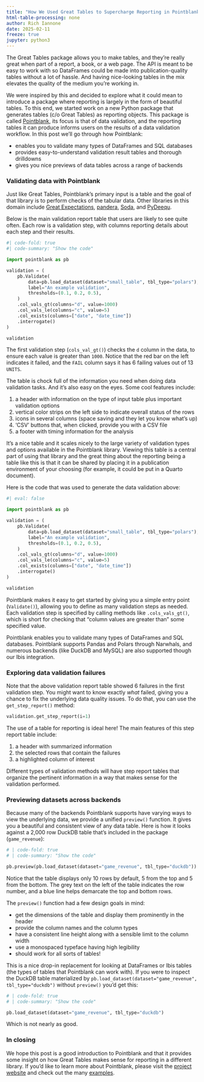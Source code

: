 ```yaml
---
title: "How We Used Great Tables to Supercharge Reporting in Pointblank"
html-table-processing: none
author: Rich Iannone
date: 2025-02-11
freeze: true
jupyter: python3
---
```


The Great Tables package allows you to make tables, and they're really great when part of a report, a book, or a web page. The API is meant to be easy to work with so DataFrames could be made into publication-quality tables without a lot of hassle. And having nice-looking tables in the mix elevates the quality of the medium you're working in.

We were inspired by this and decided to explore what it could mean to introduce a package where reporting is largely in the form of beautiful tables. To this end, we started work on a new Python package that generates tables (c/o Great Tables) as reporting objects. This package is called [Pointblank](https://github.com/posit-dev/pointblank), its focus is that of data validation, and the reporting tables it can produce informs users on the results of a data validation workflow. In this post we'll go through how Pointblank:

- enables you to validate many types of DataFrames and SQL databases
- provides easy-to-understand validation result tables and thorough drilldowns
- gives you nice previews of data tables across a range of backends

### Validating data with Pointblank

Just like Great Tables, Pointblank's primary input is a table and the goal of that library is to perform checks of the tabular data. Other libraries in this domain include [Great Expectations](https://github.com/great-expectations/great_expectations), [pandera](https://github.com/unionai-oss/pandera), [Soda](https://github.com/sodadata/soda-core?tab=readme-ov-file), and [PyDeequ](https://github.com/awslabs/python-deequ).

Below is the main validation report table that users are likely to see quite often. Each row is a validation step, with columns reporting details about each step and their results.

```python
#| code-fold: true
#| code-summary: "Show the code"

import pointblank as pb

validation = (
    pb.Validate(
        data=pb.load_dataset(dataset="small_table", tbl_type="polars"),
        label="An example validation",
        thresholds=(0.1, 0.2, 0.5),
    )
    .col_vals_gt(columns="d", value=1000)
    .col_vals_le(columns="c", value=5)
    .col_exists(columns=["date", "date_time"])
    .interrogate()
)

validation
```

The first validation step (`cols_val_gt()`) checks the `d` column in the data, to ensure each value is greater than `1000`. Notice that the red bar on the left indicates it failed, and the `FAIL` column says it has 6 failing values out of 13 `UNITS`.

The table is chock full of the information you need when doing data validation tasks. And it's also easy on the eyes. Some cool features include:

1. a header with information on the type of input table plus important validation options
2. vertical color strips on the left side to indicate overall status of the rows
3. icons in several columns (space saving and they let you know what's up)
4. 'CSV' buttons that, when clicked, provide you with a CSV file
5. a footer with timing information for the analysis

It's a nice table and it scales nicely to the large variety of validation types and options available in the Pointblank library. Viewing this table is a central part of using that library and the great thing about the reporting being a table like this is that it can be shared by placing it in a publication environment of your choosing (for example, it could be put in a Quarto document).

Here is the code that was used to generate the data validation above:

```python
#| eval: false

import pointblank as pb

validation = (
    pb.Validate(
        data=pb.load_dataset(dataset="small_table", tbl_type="polars"),
        label="An example validation",
        thresholds=(0.1, 0.2, 0.5),
    )
    .col_vals_gt(columns="d", value=1000)
    .col_vals_le(columns="c", value=5)
    .col_exists(columns=["date", "date_time"])
    .interrogate()
)

validation
```

Pointblank makes it easy to get started by giving you a simple entry point (`Validate()`), allowing you to define as many validation steps as needed. Each validation step is specified by calling methods like `.cols_vals_gt()`, which is short for checking that "column values are greater than" some specified value.

Pointblank enables you to validate many types of DataFrames and SQL databases. Pointblank supports Pandas and Polars through Narwhals, and numerous backends (like DuckDB and MySQL) are also supported though our Ibis integration.

### Exploring data validation failures

Note that the above validation report table showed 6 failures in the first validation step. You might want to know exactly *what* failed, giving you a chance to fix the underlying data quality issues. To do that, you can use the `get_step_report()` method:

```python
validation.get_step_report(i=1)
```

The use of a table for reporting is ideal here! The main features of this step report table include:

1. a header with summarized information
2. the selected rows that contain the failures
3. a highlighted column of interest

Different types of validation methods will have step report tables that organize the pertinent information in a way that makes sense for the validation performed.

### Previewing datasets across backends

Because many of the backends Pointblank supports have varying ways to view the underlying data, we provide a unified `preview()` function. It gives you a beautiful and consistent view of any data table. Here is how it looks against a 2,000 row DuckDB table that's included in the package (`game_revenue`):

```python
# | code-fold: true
# | code-summary: "Show the code"

pb.preview(pb.load_dataset(dataset="game_revenue", tbl_type="duckdb"))
```

Notice that the table displays only 10 rows by default, 5 from the top and 5 from the bottom. The grey text on the left of the table indicates the row number, and a blue line helps demarcate the top and bottom rows.

The `preview()` function had a few design goals in mind:

- get the dimensions of the table and display them prominently in the header
- provide the column names and the column types
- have a consistent line height along with a sensible limit to the column width
- use a monospaced typeface having high legibility
- should work for all sorts of tables!

This is a nice drop-in replacement for looking at DataFrames or Ibis tables (the types of tables that Pointblank can work with). If you were to inspect the DuckDB table materialized by `pb.load_dataset(dataset="game_revenue", tbl_type="duckdb")` without `preview()` you'd get this:

```python
# | code-fold: true
# | code-summary: "Show the code"

pb.load_dataset(dataset="game_revenue", tbl_type="duckdb")
```

Which is not nearly as good.

### In closing

We hope this post is a good introduction to Pointblank and that it provides some insight on how Great Tables makes sense for reporting in a different library. If you'd like to learn more about Pointblank, please visit the [project website](https://posit-dev.github.io/pointblank/) and check out the many [examples](https://posit-dev.github.io/pointblank/demos/).
